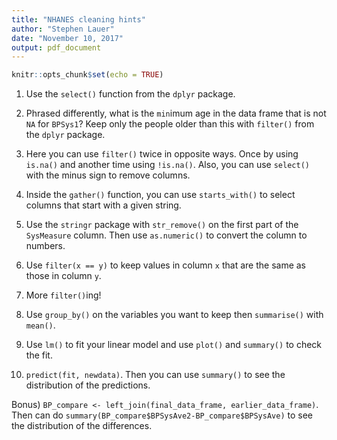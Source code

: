 ```yaml
---
title: "NHANES cleaning hints"
author: "Stephen Lauer"
date: "November 10, 2017"
output: pdf_document
---
```


```r
knitr::opts_chunk$set(echo = TRUE)
```

1) Use the `select()` function from the `dplyr` package.

\bigskip

\bigskip

2) Phrased differently, what is the `min`imum age in the data frame that is not `NA` for `BPSys1`? Keep only the people older than this with `filter()` from the `dplyr` package.

\bigskip

\bigskip

3) Here you can use `filter()` twice in opposite ways. Once by using `is.na()` and another time using `!is.na()`. Also, you can use `select()` with the minus sign to remove columns.

\bigskip

\bigskip

4) Inside the `gather()` function, you can use `starts_with()` to select columns that start with a given string.

\bigskip

\bigskip

5) Use the `stringr` package with `str_remove()` on the first part of the `SysMeasure` column. Then use `as.numeric()` to convert the column to numbers.

\bigskip

\bigskip

6) Use `filter(x == y)` to keep values in column `x` that are the same as those in column `y`.

\bigskip

\bigskip

7) More `filter()`ing!

\bigskip

\bigskip

8) Use `group_by()` on the variables you want to keep then `summarise()` with `mean()`.

\bigskip

\bigskip

9) Use `lm()` to fit your linear model and use `plot()` and `summary()` to check the fit.

\bigskip

\bigskip

10) `predict(fit, newdata)`. Then you can use `summary()` to see the distribution of the predictions.

\bigskip

\bigskip

Bonus) `BP_compare <- left_join(final_data_frame, earlier_data_frame)`. Then can do `summary(BP_compare$BPSysAve2-BP_compare$BPSysAve)` to see the distribution of the differences.
